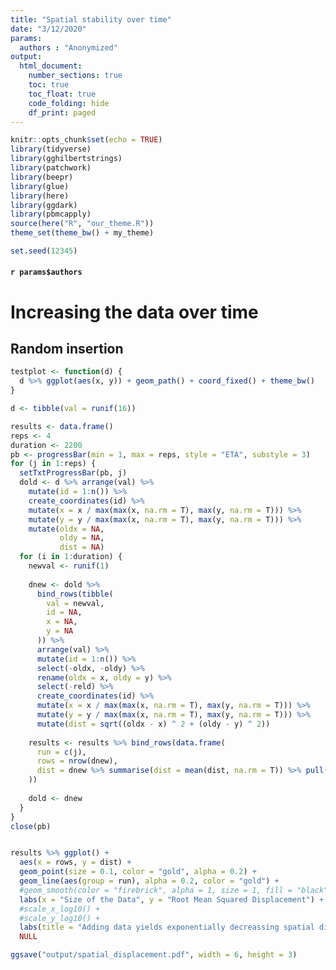 ```yaml
---
title: "Spatial stability over time"
date: "3/12/2020"
params: 
  authors : "Anonymized"
output: 
  html_document:
    number_sections: true
    toc: true
    toc_float: true
    code_folding: hide
    df_print: paged
---
```



```r
knitr::opts_chunk$set(echo = TRUE)
library(tidyverse)
library(gghilbertstrings)
library(patchwork)
library(beepr)
library(glue)
library(here)
library(ggdark)
library(pbmcapply)
source(here("R", "our_theme.R"))
theme_set(theme_bw() + my_theme)

set.seed(12345)

```

#### `r params$authors` {-}


# Increasing the data over time

## Random insertion

```r
testplot <- function(d) {
  d %>% ggplot(aes(x, y)) + geom_path() + coord_fixed() + theme_bw()
}

d <- tibble(val = runif(16))

results <- data.frame()
reps <- 4
duration <- 2200
pb <- progressBar(min = 1, max = reps, style = "ETA", substyle = 3)
for (j in 1:reps) {
  setTxtProgressBar(pb, j)
  dold <- d %>% arrange(val) %>%
    mutate(id = 1:n()) %>%
    create_coordinates(id) %>%
    mutate(x = x / max(max(x, na.rm = T), max(y, na.rm = T))) %>%
    mutate(y = y / max(max(x, na.rm = T), max(y, na.rm = T))) %>%
    mutate(oldx = NA,
           oldy = NA,
           dist = NA)
  for (i in 1:duration) {
    newval <- runif(1)
    
    dnew <- dold %>%
      bind_rows(tibble(
        val = newval,
        id = NA,
        x = NA,
        y = NA
      )) %>%
      arrange(val) %>%
      mutate(id = 1:n()) %>%
      select(-oldx, -oldy) %>%
      rename(oldx = x, oldy = y) %>%
      select(-reld) %>%
      create_coordinates(id) %>%
      mutate(x = x / max(max(x, na.rm = T), max(y, na.rm = T))) %>%
      mutate(y = y / max(max(x, na.rm = T), max(y, na.rm = T))) %>%
      mutate(dist = sqrt((oldx - x) ^ 2 + (oldy - y) ^ 2))
    
    results <- results %>% bind_rows(data.frame(
      run = c(j),
      rows = nrow(dnew),
      dist = dnew %>% summarise(dist = mean(dist, na.rm = T)) %>% pull(dist)
    ))
    
    dold <- dnew
  }
}
close(pb)


results %>% ggplot() +
  aes(x = rows, y = dist) +
  geom_point(size = 0.1, color = "gold", alpha = 0.2) + 
  geom_line(aes(group = run), alpha = 0.2, color = "gold") +
  #geom_smooth(color = "firebrick", alpha = 1, size = 1, fill = "black", method = "loess") + 
  labs(x = "Size of the Data", y = "Root Mean Squared Displacement") +
  #scale_x_log10() +
  #scale_y_log10() +
  labs(title = "Adding data yields exponentially decreassing spatial displacement") +
  NULL

ggsave("output/spatial_displacement.pdf", width = 6, height = 3)

```
